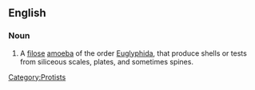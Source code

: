 ==English==




===Noun===
{{en-noun}}
{{wikipedia}}

#A [[filose]] [[amoeba]] of the order [[Euglyphida]],  that produce shells or tests from siliceous scales, plates, and sometimes spines.

[[Category:Protists]]